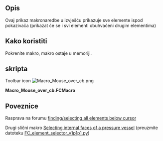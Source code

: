 <languages/>

<div class="mw-translate-fuzzy">
{{Macro
|Name=Macro Mouse over cb
|Icon=Macro_Mouse_over_cb.png
|Translate=Makro Miš iznad cb
|Description= Ova makronaredba prikazuje sve elemente ispod pokazivača.
|Author=Chris_G
|Version=00.00
|Date=2016-12-13
|FCVersion=All
|Download=[https://www.freecadweb.org/wiki/images/5/55/Macro_Mouse_over_cb.png Toolbar icon]
|SeeAlso=[[Macro_FC_element_selector/hr|Macro FC element selector]]
}}
</div>

<span id="Description"></span>
==Opis==

<div class="mw-translate-fuzzy">
Ovaj prikaz makronaredbe u izvješću prikazuje sve elemente ispod pokazivača (prikazat će se i svi elementi obuhvaćeni drugim elementima)
</div>

<span id="Usage"></span>
<div class="mw-translate-fuzzy">
==Kako koristiti==
</div>

Pokrenite makro, makro ostaje u memoriji.

<span id="Script"></span>
==skripta==

Toolbar icon [[Image:Macro_Mouse_over_cb.png ]]

'''Macro_Mouse_over_cb.FCMacro'''

{{MacroCode|code=
from pivy import coin
import FreeCADGui

def mouse_over_cb( event_callback):
    event = event_callback.getEvent()
    pos = event.getPosition().getValue()
    listObjects = FreeCADGui.ActiveDocument.ActiveView.getObjectsInfo((int(pos[0]),int(pos[1])))
    obj = []
    if listObjects:
        FreeCAD.Console.PrintMessage("\n *** Objects under mouse pointer ***")
        for o in listObjects:
            label = str(o["Object"])
            if not label in obj:
                obj.append(label)
        FreeCAD.Console.PrintMessage("\n"+str(obj))


view = FreeCADGui.ActiveDocument.ActiveView

mouse_over = view.addEventCallbackPivy( coin.SoLocation2Event.getClassTypeId(), mouse_over_cb )

# to remove Callback :
#view.removeEventCallbackPivy( coin.SoLocation2Event.getClassTypeId(), mouse_over_cb)

}}

<span id="Links"></span>
==Poveznice==

Rasprava na forumu [https://forum.freecadweb.org/viewtopic.php?f=10&t=19072 finding/selecting all elements below cursor]

Drugi slični makro [https://forum.freecadweb.org/viewtopic.php?f=18&t=12381&p=151950#p151950 Selecting internal faces of a pressure vessel] (preuzmite datoteku [https://forum.freecadweb.org/download/file.php?id=31041 FC_element_selector_v1p1p1.py])